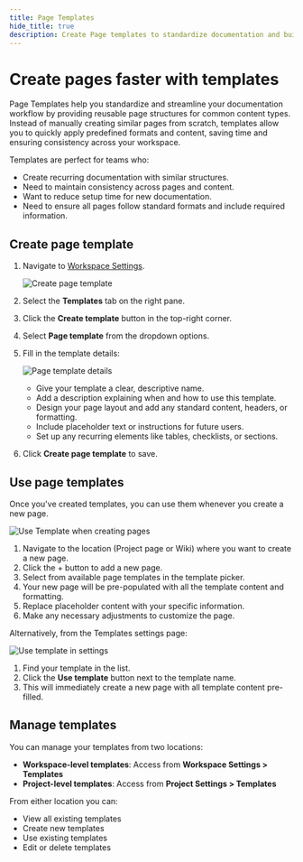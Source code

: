 ```yaml
---
title: Page Templates
hide_title: true
description: Create Page templates to standardize documentation and build reusable page structures. Save time and ensure consistency with our step-by-step guide.
---
```



<div className="tag-wrapper">
  <h1>Create pages faster with templates</h1>
  <Tags tags={[{ name: "Pro", additionalClass: "pro" }]} />
</div>

Page Templates help you standardize and streamline your documentation workflow by providing reusable page structures for common content types. Instead of manually creating similar pages from scratch, templates allow you to quickly apply predefined formats and content, saving time and ensuring consistency across your workspace.

Templates are perfect for teams who:

- Create recurring documentation with similar structures.
- Need to maintain consistency across pages and content.
- Want to reduce setup time for new documentation.
- Need to ensure all pages follow standard formats and include required information.

## Create page template

1. Navigate to [Workspace Settings](https://docs.plane.so/core-concepts/workspaces/overview#access-workspace-settings).
   
   ![Create page template](https://media.docs.plane.so/templates/create-page-templates.webp#hero-tr)
2. Select the **Templates** tab on the right pane.
3. Click the **Create template** button in the top-right corner.
4. Select **Page template** from the dropdown options.
5. Fill in the template details:

   ![Page template details](https://media.docs.plane.so/templates/page-template-details.webp#hero)
   - Give your template a clear, descriptive name.
   - Add a description explaining when and how to use this template.
   - Design your page layout and add any standard content, headers, or formatting.
   - Include placeholder text or instructions for future users.
   - Set up any recurring elements like tables, checklists, or sections.
6. Click **Create page template** to save.

## Use page templates

Once you've created templates, you can use them whenever you create a new page.

![Use Template when creating pages](https://media.docs.plane.so/templates/use-template-pages.webp#hero)

1. Navigate to the location (Project page or Wiki) where you want to create a new page.
2. Click the + button to add a new page.
3. Select from available page templates in the template picker.
4. Your new page will be pre-populated with all the template content and formatting.
5. Replace placeholder content with your specific information.
6. Make any necessary adjustments to customize the page.

Alternatively, from the Templates settings page:

![Use template in settings](https://media.docs.plane.so/templates/use-page-template-settings.webp#hero-br)

1. Find your template in the list.
2. Click the **Use template** button next to the template name.
3. This will immediately create a new page with all template content pre-filled.

## Manage templates

You can manage your templates from two locations:

- **Workspace-level templates**: Access from **Workspace Settings > Templates**
- **Project-level templates**: Access from **Project Settings > Templates**

From either location you can:

- View all existing templates
- Create new templates
- Use existing templates
- Edit or delete templates

